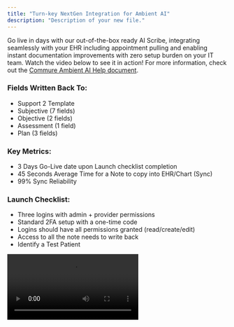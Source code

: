 ```yaml
---
title: "Turn-key NextGen Integration for Ambient AI"
description: "Description of your new file."
---
```


Go live in days with our out-of-the-box ready AI Scribe, integrating seamlessly with your EHR including appointment pulling and enabling instant documentation improvements with zero setup burden on your IT team. Watch the video below to see it in action! For more information, check out the [Commure Ambient AI Help document](https://docs.ambient.commure.com/get_started/overview).

### Fields Written Back To:

- Support 2 Template
- Subjective (7 fields)
- Objective (2 fields)
- Assessment (1 field)
- Plan (3 fields)

### Key Metrics:

- 3 Days Go-Live date upon Launch checklist completion
- 45 Seconds Average Time for a Note to copy into EHR/Chart (Sync)
- 99% Sync Reliability

### Launch Checklist:

- Three logins with admin + provider permissions
- Standard 2FA setup with a one-time code
- Logins should have all permissions granted (read/create/edit)
- Access to all the note needs to write back
- Identify a Test Patient

<video controls className="w-full aspect-video rounded-xl" src="https://www.dropbox.com/scl/fi/b7bmcldlb0s771irn9cxw/NextGenExample.mov?rlkey=y46hha7uye01yaoz487ls6j3m&e=1&st=mi27sjmt&dl=0" />